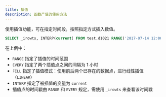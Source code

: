 ```yaml
---
title: 插值
description: 函数产值的使用方法
---
```


使用插值功能，可在指定时间段，按照指定方式插入数值。

```sql
SELECT _irowts, INTERP(current) FROM test.d1021 RANGE('2017-07-14 12:00:00.000','2017-07-15 12:00:00.000') EVERY(1h) FILL(LINEAR);
```

在上例中：

- `RANGE` 指定了插值的时间范围
- `EVERY` 指定了两个插值点之间的间隔为 1 小时
- `FILL` 指定了插值模式：使用前后两个已存在的数据点，进行线性插值（`LINEAR`）
- `INTERP` 指定了被插值的变量为 `current`
- 插值点的时间戳由 `RANGE` 和 `EVERY` 规定，需使用 `_irowts` 来查看该时间戳
